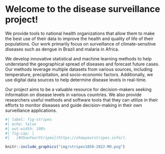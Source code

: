 # Welcome to the disease surveillance project! {-}

 

We provide tools to national health organizations that allow them to make the best use of their data to improve the health and quality of life of their populations. Our work primarily focus on surveillance of climate-sensitive diseases such as dengue in Brazil and malaria in Africa.

We develop innovative statistical and machine learning methods to help understand the geographical spread of diseases and forecast future cases. Our methods leverage multiple datasets from various sources, including temperature, precipitation, and socio-economic factors. Additionally, we use digital data sources to help determine disease levels in real-time.

Our project aims to be a valuable resource for decision-makers seeking information on disease levels in various countries. We also provide researchers useful methods and software tools that they can utilize in their efforts to monitor diseases and guide decision-making in their own surveillance applications.

<!--
Climate impacts health
Maps with slide showing before and after
-->



```r
#| label: fig-stripes
#| echo: false
#| out-width: 100%
#| fig-cap: |
#|   [#ShowYourStripes](https://showyourstripes.info/).

knitr::include_graphics("img/stripes1850-2022-MO.png")
```

<!--
## References {-}

[What is a zoonotic disease? (Wellcome)](https://wellcome.org/news/what-zoonotic-disease)
-->
